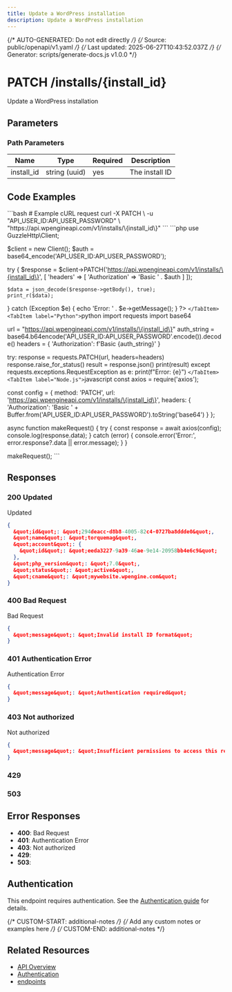 ```yaml
---
title: Update a WordPress installation
description: Update a WordPress installation
---
```


{/* AUTO-GENERATED: Do not edit directly */}
{/* Source: public/openapi/v1.yaml */}
{/* Last updated: 2025-06-27T10:43:52.037Z */}
{/* Generator: scripts/generate-docs.js v1.0.0 */}


# PATCH /installs/\{install_id\}

Update a WordPress installation



## Parameters

### Path Parameters

| Name | Type | Required | Description |
|------|------|----------|-------------|
| install_id | string (uuid) | yes | The install ID |



## Code Examples

<Tabs>
  <TabItem label="cURL">
    ```bash
    # Example cURL request
curl -X PATCH \
  -u "API_USER_ID:API_USER_PASSWORD" \
  "https://api.wpengineapi.com/v1/installs/\{install_id\}"
    ```
  </TabItem>
  <TabItem label="PHP">
    ```php
    <?php
// Example PHP request using GuzzleHttp
require_once 'vendor/autoload.php';

use GuzzleHttp\Client;

$client = new Client();
$auth = base64_encode('API_USER_ID:API_USER_PASSWORD');

try {
    $response = $client->PATCH('https://api.wpengineapi.com/v1/installs/\{install_id\}', [
        'headers' => [
            'Authorization' => 'Basic ' . $auth
        ]
    ]);
    
    $data = json_decode($response->getBody(), true);
    print_r($data);
} catch (Exception $e) {
    echo 'Error: ' . $e->getMessage();
}
?>
    ```
  </TabItem>
  <TabItem label="Python">
    ```python
    import requests
import base64

url = "https://api.wpengineapi.com/v1/installs/\{install_id\}"
auth_string = base64.b64encode('API_USER_ID:API_USER_PASSWORD'.encode()).decode()
headers = {
    'Authorization': f'Basic {auth_string}'
}

try:
    response = requests.PATCH(url, headers=headers)
    response.raise_for_status()
    result = response.json()
    print(result)
except requests.exceptions.RequestException as e:
    print(f"Error: {e}")
    ```
  </TabItem>
  <TabItem label="Node.js">
    ```javascript
    const axios = require('axios');

const config = {
  method: 'PATCH',
  url: 'https://api.wpengineapi.com/v1/installs/\{install_id\}',
  headers: {
    'Authorization': 'Basic ' + Buffer.from('API_USER_ID:API_USER_PASSWORD').toString('base64')
  }
};

async function makeRequest() {
  try {
    const response = await axios(config);
    console.log(response.data);
  } catch (error) {
    console.error('Error:', error.response?.data || error.message);
  }
}

makeRequest();
    ```
  </TabItem>
</Tabs>


## Responses

### 200 Updated

Updated

```json
{
  &quot;id&quot;: &quot;294deacc-d8b8-4005-82c4-0727ba8ddde0&quot;,
  &quot;name&quot;: &quot;torquemag&quot;,
  &quot;account&quot;: {
    &quot;id&quot;: &quot;eeda3227-9a39-46ae-9e14-20958bb4e6c9&quot;
  },
  &quot;php_version&quot;: &quot;7.0&quot;,
  &quot;status&quot;: &quot;active&quot;,
  &quot;cname&quot;: &quot;mywebsite.wpengine.com&quot;
}
```

### 400 Bad Request

Bad Request

```json
{
  &quot;message&quot;: &quot;Invalid install ID format&quot;
}
```

### 401 Authentication Error

Authentication Error

```json
{
  &quot;message&quot;: &quot;Authentication required&quot;
}
```

### 403 Not authorized

Not authorized

```json
{
  &quot;message&quot;: &quot;Insufficient permissions to access this resource&quot;
}
```

### 429 



### 503 




## Error Responses

- **400**: Bad Request
- **401**: Authentication Error
- **403**: Not authorized
- **429**: 
- **503**: 

## Authentication

This endpoint requires authentication. See the [Authentication guide](/api-reference/authentication/) for details.

{/* CUSTOM-START: additional-notes */}
{/* Add any custom notes or examples here */}
{/* CUSTOM-END: additional-notes */}

## Related Resources

- [API Overview](/api-reference/overview/)
- [Authentication](/api-reference/authentication/)
- [ endpoints](/api-reference/endpoints//)
